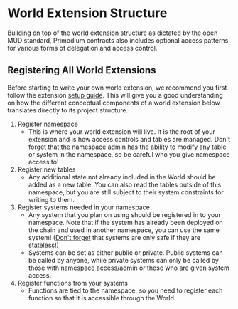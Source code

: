 # World Extension Structure

Building on top of the world extension structure as dictated by the open MUD
standard, Primodium contracts also includes optional access patterns for various
forms of delegation and access control.

## Registering All World Extensions

Before starting to write your own world extension, we recommend you first follow
the extension [setup guide](./setup.mdx). This will give you a good
understanding on how the different conceptual components of a world extension
below translates directly to its project structure.

1. Register namespace
   - This is where your world extension will live. It is the root of your
     extension and is how access controls and tables are managed. Don't forget
     that the namespace admin has the ability to modify any table or system in
     the namespace, so be careful who you give namespace access to!
2. Register new tables
   - Any additional state not already included in the World should be added as a
     new table. You can also read the tables outside of this namespace, but you
     are still subject to their system constraints for writing to them.
3. Register systems needed in your namespace
   - Any system that you plan on using should be registered in to your
     namespace. Note that if the system has already been deployed on the chain
     and used in another namespace, you can use the same system!
     ([Don't forget](./footguns.mdx) that systems are only safe if they are
     stateless!)
   - Systems can be set as either public or private. Public systems can be
     called by anyone, while private systems can only be called by those with
     namespace access/admin or those who are given system access.
4. Register functions from your systems
   - Functions are tied to the namespace, so you need to register each function
     so that it is accessible through the World.
